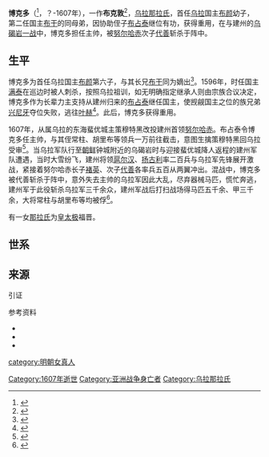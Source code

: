 {{東亞男性歷史人物
|名稱 =博克多
|身份 =贝勒
|圖片名稱 =洪巴圖魯代善貝勒敗烏拉兵.jpg
|圖片說明 =《[[满洲实录|满洲实录]]》中描绘[[代善|代善]]在混战中追斩博克多的情景
|逝世日期 = 1607年
|逝世地點 = [[朝鲜王朝|朝鲜]]钟城乌碣岩
|父親 =[[布颜_(乌拉贝勒)|布颜]]
|兄弟 = [[布干|布干]]、布勒希、布三代、布云、乌三代
|注釋 =
}}
'''博克多'''（{{lang-mnc|ᠪᠣᡴᡩᠣ|z=Bokdo}}<ref>{{harvnb|佚名|中华书局编|1986|p=127}}</ref>，？-1607年），一作'''布克敦'''<ref>{{harvnb|赵东升|宋占荣|1992|p=141}}</ref>，[[乌拉那拉氏|乌拉那拉氏]]，首任[[乌拉|乌拉]]国主[[布顏_(烏拉貝勒)|布颜]]幼子，第二任国主[[布干|布干]]的同母弟，因协助侄子[[布占泰|布占泰]]继位有功，获得重用，在与建州的[[乌碣岩之战|乌碣岩一战]]中，博克多担任主帅，被[[努尔哈赤|努尔哈赤]]次子[[代善|代善]]斩杀于阵中。

==生平==
博克多为首任乌拉国主[[布顏_(烏拉貝勒)|布颜]]第六子，与其长兄[[布干|布干]]同为嫡出<ref>{{cite journal |author = 赵东升 |date = 1991|title =《扈伦四部世系匡谬》 |journal = 满族研究|issue = 第4期|pages = 232|publisher = 辽宁省民族硏究所|location = |issn = |url = |language = }}</ref>。1596年，时任国主[[满泰|满泰]]在巡边时被人刺杀，按照乌拉祖训，如无明确指定继承人则由宗族合议决定，博克多作为长辈力主支持从建州归来的[[布占泰|布占泰]]继任国主，使觊觎国主之位的族兄弟[[兴尼牙|兴尼牙]]夺位失败，逃往[[叶赫|叶赫]]<ref>{{harvnb|赵东升|宋占荣|1992|p=57}}</ref>。此后，博克多获得重用。

1607年，从属乌拉的东海蜚优城主策穆特黑改投建州首领[[努尔哈赤|努尔哈赤]]。布占泰令博克多任主帅，与其侄常柱、胡里布等领兵一万前往截击，意图生擒策穆特黑回乌拉受审<ref>{{harvnb|赵东升|宋占荣|1992|p=67}}</ref>。当乌拉军队行至[[朝鲜王朝|朝鲜]]钟城附近的乌碣岩时与迎接蜚优城降人返程的建州军队遭遇，当时大雪纷飞，建州将领[[扈尔汉|扈尔汉]]、[[扬古利|扬古利]]率二百兵与乌拉军先锋展开激战，紧接着努尔哈赤长子[[褚英|褚英]]、次子[[代善|代善]]各率兵五百从两翼冲出。混战中，博克多被代善斩杀于阵中，意外失去主帅的乌拉军因此大乱，尽弃器械马匹，慌忙奔逃，建州军于此役斩杀乌拉军三千余众，建州军战后打扫战场得马匹五千余、甲三千余，大将常柱与胡里布等均被俘<ref>{{harvnb|阎崇年|2006|pp=59-60}}</ref>。

有一女[[清太宗繼妃|那拉氏]]为[[皇太极|皇太极]]福晋。

==世系==
{{乌拉国主世系图}}

==来源==
; 引证
{{Reflist}}

; 参考资料
{{refbegin}}
*{{Cite book|last=阎崇年|title=《努尔哈赤传·正说清朝第一帝》|publisher=北京出版社|year=2006|isbn=9787200016598|url=|ref=harv}}
*{{Cite book|last=佚名|last2=中华书局编|title=《满洲实录·卷3》|publisher=中华书局|year=1986|isbn=|url= |ref=harv}}
*{{Cite book|last=赵东升|last2=宋占荣|title=《乌拉国简史》|publisher=中共永吉县委史办公室|year=1992|isbn=|ref=harv}}
{{refend}}
{{DEFAULTSORT:B博克多}}

[[Category:1607年逝世|Category:1607年逝世]]
[[category:明朝女真人|category:明朝女真人]]
[[Category:亚洲战争身亡者|Category:亚洲战争身亡者]]
[[Category:乌拉那拉氏|Category:乌拉那拉氏]]